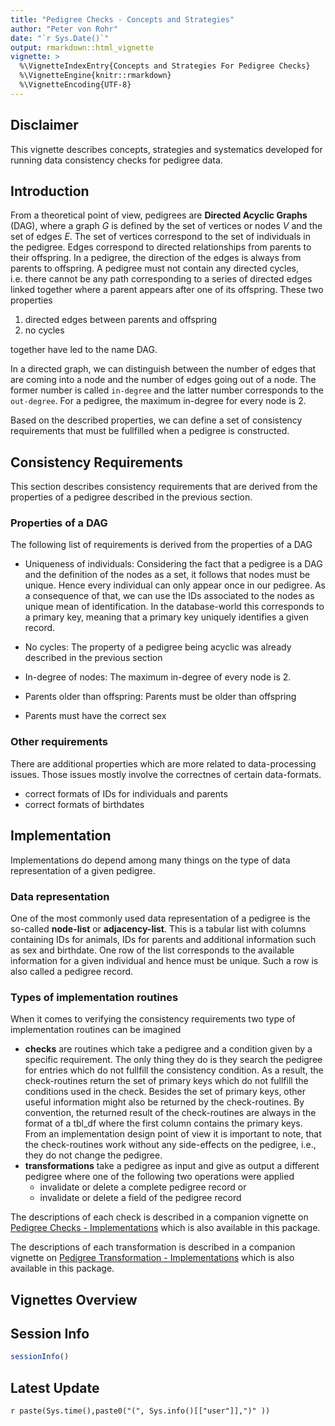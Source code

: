 ```yaml
---
title: "Pedigree Checks - Concepts and Strategies"
author: "Peter von Rohr"
date: "`r Sys.Date()`"
output: rmarkdown::html_vignette
vignette: >
  %\VignetteIndexEntry{Concepts and Strategies For Pedigree Checks}
  %\VignetteEngine{knitr::rmarkdown}
  %\VignetteEncoding{UTF-8}
---
```



## Disclaimer
This vignette describes concepts, strategies and systematics developed for running data consistency checks for pedigree data.


## Introduction
From a theoretical point of view, pedigrees are __Directed Acyclic Graphs__ (DAG), where a graph $G$ is defined by the set of vertices or nodes $V$ and the set of edges $E$. The set of vertices correspond to the set of individuals in the pedigree. Edges correspond to directed relationships from parents to their offspring. In a pedigree, the direction of the edges is always from parents to offspring. A pedigree must not contain any directed cycles, i.e. there cannot be any path corresponding to a series of directed edges linked together where a parent appears after one of its offspring. These two properties 

1. directed edges between parents and offspring
2. no cycles

together have led to the name DAG.

In a directed graph, we can distinguish between the number of edges that are coming into a node and the number of edges going out of a node. The former number is called `in-degree` and the latter number corresponds to the `out-degree`. For a pedigree, the maximum in-degree for every node is $2$.

Based on the described properties, we can define a set of consistency requirements that must be fullfilled when a pedigree is constructed.


## Consistency Requirements
This section describes consistency requirements that are derived from the properties of a pedigree described in the previous section.

### Properties of a DAG
The following list of requirements is derived from the properties of a DAG

* Uniqueness of individuals: Considering the fact that a pedigree is a DAG and the definition of the nodes as a set, it follows that nodes must be unique. Hence every individual can only appear once in our pedigree. As a consequence of that, we can use the IDs associated to the nodes as unique mean of identification. In the database-world this corresponds to a primary key, meaning that a primary key uniquely identifies a given record.

* No cycles: The property of a pedigree being acyclic was already described in the previous section

* In-degree of nodes: The maximum in-degree of every node is $2$.

* Parents older than offspring: Parents must be older than offspring

* Parents must have the correct sex

### Other requirements
There are additional properties which are more related to data-processing issues. Those issues mostly involve the correctnes of certain data-formats.

* correct formats of IDs for individuals and parents
* correct formats of birthdates


## Implementation
Implementations do depend among many things on the type of data representation of a given pedigree. 

### Data representation
One of the most commonly used data representation of a pedigree is the so-called __node-list__ or __adjacency-list__. This is a tabular list with columns containing IDs for animals, IDs for parents and additional information such as sex and birthdate. One row of the list corresponds to the available information for a given individual and hence must be unique. Such a row is also called a pedigree record.

### Types of implementation routines
When it comes to verifying the consistency requirements two type of implementation routines can be imagined

* __checks__ are routines which take a pedigree and a condition given by a specific requirement. The only thing they do is they search the pedigree for entries which do not fullfill the consistency condition. As a result, the check-routines return the set of primary keys which do not fullfill the conditions used in the check. Besides the set of primary keys, other useful information might also be returned by the check-routines. By convention, the returned result of the check-routines are always in the format of a tbl_df where the first column contains the primary keys. From an implementation design point of view it is important to note, that the check-routines work without any side-effects on the pedigree, i.e., they do not change the pedigree.
* __transformations__ take a pedigree as input and give as output a different pedigree where one of the following two operations were applied
    + invalidate or delete a complete pedigree record or 
    + invalidate or delete a field of the pedigree record
    
The descriptions of each check is described in a companion vignette on [Pedigree Checks - Implementations](ConsistencyCheckImplementation.html) which is also available in this package.    

The descriptions of each transformation is described in a companion vignette on [Pedigree Transformation - Implementations](TransformationImplementation.html) which is also available in this package.    
    

## Vignettes Overview


## Session Info
```r
sessionInfo()
```


## Latest Update
`r paste(Sys.time(),paste0("(", Sys.info()[["user"]],")" ))`


